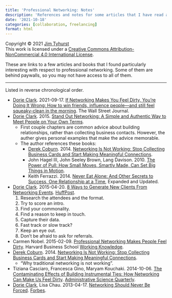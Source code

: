 ```yaml
---
title: 'Professional Networking: Notes'
description: 'References and notes for some articles that I have read about professional networking.'
date: '2021-10-18'
categories: [collaboration, freelancing]
format: html
---
```


Copyright &copy; 2021 [Jim Tyhurst](https://www.jimtyhurst.com)  
This work is licensed under a [Creative Commons Attribution-NonCommercial 4.0 International License](http://creativecommons.org/licenses/by-nc/4.0/).

These are links to a few articles and books that I found particularly 
interesting with respect to professional networking. Some of them are 
behind paywalls, so you may not have access to all of them.

---

Listed in reverse chronological order.

* [Dorie Clark](https://dorieclark.com/resources/articles/). 2021-09-17. [If Networking Makes You Feel Dirty, You’re Doing It Wrong: How to win friends, influence people—and still feel squeaky-clean in the morning](https://www.wsj.com/articles/if-networking-makes-you-feel-dirty-youre-doing-it-wrong-11631883600). The Wall Street Journal.
* [Dorie Clark](https://dorieclark.com/books/). 2015. [Stand Out Networking: A Simple and Authentic Way to Meet People on Your Own Terms](https://multcolib.bibliocommons.com/v2/record/S152C556964).
    * First couple chapters are common advice about building relationships, rather than collecting business contacts. However, the auther gives personal examples that make the advice memorable.
    * The author references these books:
        * [Derek Coburn](https://www.derekcoburn.com/). 2014. [Networking Is Not Working: Stop Collecting Business Cards and Start Making Meaningful Connections](https://www.derekcoburn.com/book/).
        * John Hagel III, John Seeley Brown, Lang Davison. 2010. [The Power of Pull: How Small Moves, Smartly Made, Can Set Big Things in Motion](http://www.edgeperspectives.com/pop.html).
        * Keith Ferrazzi. 2014. [Never Eat Alone: And Other Secrets to Success, One Relationship at a Time](https://multcolib.bibliocommons.com/v2/record/S152C640895), Expanded and Updated.
* [Dorie Clark](https://dorieclark.com/resources/articles/). 2015-04-20. [8 Ways to Generate New Clients From Networking Events](https://www.huffpost.com/entry/eight-ways-to-generate-ne_1_b_4079730). [HuffPost](https://www.huffpost.com/).
    1. Research the attendees and the format.
    2. Try to score an intro.
    3. Find your commonality.
    4. Find a reason to keep in touch.
    5. Capture their data.
    6. Fast track or slow track?
    7. Keep an eye out.
    8. Don't be afraid to ask for referrals.
* Carmen Nobel. 2015-02-09. [Professional Networking Makes People Feel Dirty](https://hbswk.hbs.edu/item/professional-networking-makes-people-feel-dirty). Harvard Business School [Working Knowledge](https://hbswk.hbs.edu/).
* [Derek Coburn](https://www.derekcoburn.com/). 2014. [Networking Is Not Working: Stop Collecting Business Cards and Start Making Meaningful Connections](https://www.derekcoburn.com/book/).
    * "Why traditional networking is not working".
* Tiziana Casciaro, Francesca Gino, Maryam Kouchaki. 2014-10-06. [The Contaminating Effects of Building Instrumental Ties: How Networking Can Make Us Feel Dirty](https://journals.sagepub.com/doi/full/10.1177/0001839214554990). [Administrative Science Quarterly](https://journals.sagepub.com/home/asq).
* [Dorie Clark](https://dorieclark.com/resources/articles/), Lisa Chau. 2013-04-17. [Networking Should Never Be Forced](https://www.forbes.com/sites/dorieclark/2013/04/17/networking-should-never-be-forced/). [Forbes](https://www.forbes.com/).
